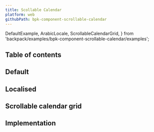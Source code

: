 ```yaml
---
title: Scollable Calendar
platform: web
githubPath: bpk-component-scrollable-calendar
---
```



  DefaultExample,
  ArabicLocale,
  ScrollableCalendarGrid,
} from 'backpack/examples/bpk-component-scrollable-calendar/examples';

## Table of contents

## Default

<PresentationBlock>
  <DefaultExample />
</PresentationBlock>

## Localised

<PresentationBlock>
  <ArabicLocale />
</PresentationBlock>

## Scrollable calendar grid

<PresentationBlock>
  <ScrollableCalendarGrid />
</PresentationBlock>


## Implementation

<Readme />

